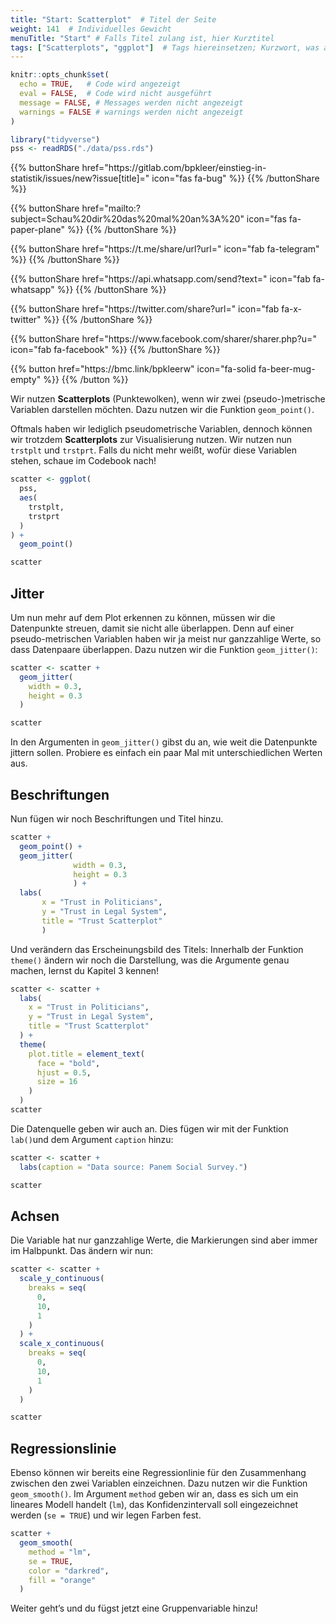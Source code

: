 ```yaml
---
title: "Start: Scatterplot"  # Titel der Seite
weight: 141  # Individuelles Gewicht 
menuTitle: "Start" # Falls Titel zulang ist, hier Kurztitel
tags: ["Scatterplots", "ggplot"]  # Tags hiereinsetzen; Kurzwort, was auf der Seite passsiert
---
```

```r
knitr::opts_chunk$set(
  echo = TRUE,   # Code wird angezeigt
  eval = FALSE,  # Code wird nicht ausgeführt
  message = FALSE, # Messages werden nicht angezeigt
  warnings = FALSE # warnings werden nicht angezeigt
)

library("tidyverse")
pss <- readRDS("./data/pss.rds")
```

{{% buttonShare href=\"https\:\/\/gitlab.com\/bpkleer\/einstieg-in-statistik\/issues\/new?issue[title]=\" icon=\"fas fa-bug\" %}} {{% /buttonShare %}} 

{{% buttonShare href=\"mailto\:?subject=Schau\%20dir\%20das\%20mal\%20an\%3A\%20\" icon=\"fas fa-paper-plane\" %}} {{% /buttonShare %}}

{{% buttonShare href=\"https\:\/\/t.me\/share\/url?url=\" icon=\"fab fa-telegram\" %}} {{% /buttonShare %}}

{{% buttonShare href=\"https\:\/\/api.whatsapp.com\/send?text=\" icon=\"fab fa-whatsapp\" %}} {{% /buttonShare %}}

{{% buttonShare href=\"https\:\/\/twitter.com\/share?url=\" icon=\"fab fa-x-twitter\" %}} {{% /buttonShare %}}

{{% buttonShare href=\"https\:\/\/www.facebook.com\/sharer\/sharer.php?u=\" icon=\"fab fa-facebook\" %}} {{% /buttonShare %}}

{{% button href=\"https\:\/\/bmc.link\/bpkleerw\" icon=\"fa-solid fa-beer-mug-empty\" %}} {{% /button %}}

Wir nutzen **Scatterplots** (Punktewolken), wenn wir zwei (pseudo-)metrische Variablen darstellen möchten. Dazu nutzen wir die Funktion `geom_point()`.

Oftmals haben wir lediglich pseudometrische Variablen, dennoch können wir trotzdem **Scatterplots** zur Visualisierung nutzen. Wir nutzen nun `trstplt` und `trstprt`. Falls du nicht mehr weißt, wofür diese Variablen stehen, schaue im Codebook nach!

```r
scatter <- ggplot(
  pss, 
  aes(
    trstplt, 
    trstprt
  )
) + 
  geom_point()

scatter
```

## Jitter
Um nun mehr auf dem Plot erkennen zu können, müssen wir die Datenpunkte streuen, damit sie nicht alle überlappen. Denn auf einer pseudo-metrischen Variablen haben wir ja meist nur ganzzahlige Werte, so dass Datenpaare überlappen.  Dazu nutzen wir die Funktion `geom_jitter()`:

```r
scatter <- scatter +
  geom_jitter(
    width = 0.3,
    height = 0.3
  )

scatter
```

In den Argumenten in `geom_jitter()` gibst du an, wie weit die Datenpunkte jittern sollen. Probiere es einfach ein paar Mal mit unterschiedlichen Werten aus. 

## Beschriftungen
Nun fügen wir noch Beschriftungen und Titel hinzu.
```r
scatter +
  geom_point() +
  geom_jitter(
              width = 0.3, 
              height = 0.3
              ) +
  labs(
       x = "Trust in Politicians", 
       y = "Trust in Legal System", 
       title = "Trust Scatterplot"
       )
```

Und verändern das Erscheinungsbild des Titels: Innerhalb der Funktion `theme()` ändern wir noch die Darstellung, was die Argumente genau machen, lernst du Kapitel 3 kennen!

```r
scatter <- scatter +
  labs(
    x = "Trust in Politicians",
    y = "Trust in Legal System", 
    title = "Trust Scatterplot"
  ) +
  theme(
    plot.title = element_text(
      face = "bold", 
      hjust = 0.5, 
      size = 16
    )
  )
scatter
```

Die Datenquelle geben wir auch an. Dies fügen wir mit der Funktion `lab()`und dem Argument `caption` hinzu:
```r
scatter <- scatter + 
  labs(caption = "Data source: Panem Social Survey.")

scatter
```

## Achsen
Die Variable hat nur ganzzahlige Werte, die Markierungen sind aber immer im Halbpunkt. Das ändern wir nun:
```r
scatter <- scatter +
  scale_y_continuous(
    breaks = seq(
      0, 
      10, 
      1
    )
  ) + 
  scale_x_continuous(
    breaks = seq(
      0,
      10,
      1
    )
  )

scatter
```

## Regressionslinie
Ebenso können wir bereits eine Regressionlinie für den Zusammenhang zwischen den zwei Variablen einzeichnen. Dazu nutzen wir die Funktion `geom_smooth()`. Im Argument `method` geben wir an, dass es sich um ein lineares Modell handelt (`lm`), das Konfidenzintervall soll eingezeichnet werden (`se = TRUE`) und wir legen Farben fest. 
```r
scatter + 
  geom_smooth(
    method = "lm", 
    se = TRUE, 
    color = "darkred",
    fill = "orange"
  )
```

Weiter geht's und du fügst jetzt eine Gruppenvariable hinzu!